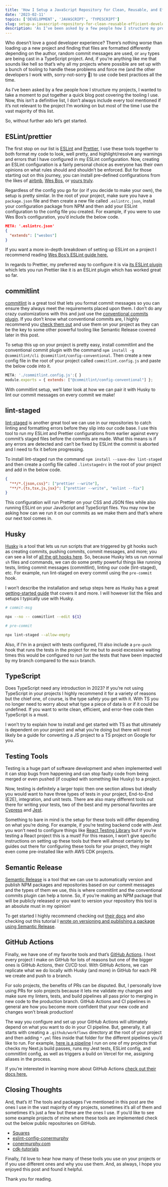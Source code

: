 ```yaml
---
title: 'How I Setup a JavaScript Repository for Clean, Reusable, and Efficient Development'
date: '2023-02-11'
topics: ['DEVELOPMENT', 'JAVASCRIPT', 'TYPESCRIPT']
slug: setup-a-javascript-repository-for-clean-reusable-efficient-development
description: 'As I’ve been asked by a few people how I structure my projects, I wanted to take a moment to put together a quick blog post covering the tooling I use.'
---
```


Who doesn’t love a good developer experience? There’s nothing worse than loading up a new project and finding that files are formatted differently depending on the author, random commit messages are used, or `any` types are being cast in a TypeScript project. And, if you’re anything like me that sounds like hell so that’s why all my projects where possible are set up with a bunch of tooling to handle these problems and force me (and the other developers I work with, sorry-not-sorry 👀) to use code best practices all the time.

As I’ve been asked by a few people how I structure my projects, I wanted to take a moment to put together a quick blog post covering the tooling I use. Now, this isn’t a definitive list, I don’t always include every tool mentioned if it’s not relevant to the project I’m working on but most of the time I use the vast majority of this list.

So, without further ado let’s get started.

## ESLint/prettier

The first stop on our list is [ESLint](https://eslint.org/) and [Prettier](https://prettier.io/), I use these tools together to both format my code to look, well pretty, and highlight/resolve any warnings and errors that I have configured in my ESLint configuration. Now, creating an ESLint configuration is a fairly personal choice as everyone has their own opinions on what rules should and shouldn’t be enforced. But for those starting out on this journey, you can install pre-defined configurations from the likes of [airbnb](https://www.npmjs.com/package/eslint-config-airbnb), [Wes Bos](https://www.npmjs.com/package/eslint-config-wesbos), or [yours truly](https://www.npmjs.com/package/eslint-config-conermurphy).

Regardless of the config you go for (or if you decide to make your own), the setup is pretty similar. In the root of your project, make sure you have a `package.json` file and then create a new file called `.eslintrc.json`, install your configuration package from NPM and then add your ESLint configuration to the config file you created. For example, if you were to use Wes Bos’s configuration, you’d include the below code.

```json
META: '.eslintrc.json'
{
  "extends": ["wesbos"]
}
```

If you want a more in-depth breakdown of setting up ESLint on a project I recommend reading [Wes Bos’s ESLint guide here.](https://github.com/wesbos/eslint-config-wesbos)

In regards to Prettier, my preferred way to configure it is via [its ESLint plugin](https://github.com/prettier/eslint-plugin-prettier) which lets you run Prettier like it is an ESLint plugin which has worked great so far.

## commitlint

[commitlint](https://commitlint.js.org/#/) is a great tool that lets you format commit messages so you can ensure they always meet the requirements placed upon them. I don’t do any crazy customizations with this and just use the [conventional commits plugin](https://www.npmjs.com/package/@commitlint/config-conventional). If you don’t know what conventional commits are, I highly recommend you [check them out](https://www.conventionalcommits.org/en/v1.0.0/) and use them on your project as they can be the key to some other powerful tooling like Semantic Release covered later in this post.

To setup this up on your project is pretty easy, install commitlint and the conventional commit plugin with the command `npm install -g @commitlint/cli @commitlint/config-conventional`. Then create a new config file in the root of your project called `commitlint.config.js` and paste the below code into it.

```js
META: './commitlint.config.js':{ }
module.exports = { extends: ["@commitlint/config-conventional"] };
```

With commitlint setup, we’ll later look at how we can pair it with Husky to lint our commit messages on every commit we make!

## lint-staged

[lint-staged](https://github.com/okonet/lint-staged) is another great tool we can use in our repositories to catch linting and formatting errors before they slip into our code base. I use this tool to run my ESLint and Prettier configurations from earlier against every commit’s staged files before the commits are made. What this means is if any errors are detected and can’t be fixed by ESLint the commit is aborted and I need to fix it before progressing.

To install lint-staged run the command `npm install --save-dev lint-staged` and then create a config file called `.lintstagedrc` in the root of your project and add in the below code.

```json
{
  "**/*.{json,css}": ["prettier --write"],
  "**/*.{ts,tsx,js,jsx}": ["prettier --write", "eslint --fix"]
}
```

This configuration will run Prettier on your CSS and JSON files while also running ESLint on your JavaScript and TypeScript files. You may now be asking how can we run it on our commits as we make them and that’s where our next tool comes in.

## Husky

[Husky](https://typicode.github.io/husky/#/) is a tool that lets us run scripts that are triggered by git hooks such as creating commits, pushing commits, commit messages, and more; you can see a list of [all the git hooks here](https://git-scm.com/docs/githooks). So, because Husky lets us run normal `sh` files and commands, we can do some pretty powerful things like running tests, linting commit messages (commitlint), linting our code (lint-staged), etc. For example, run lint-staged on every commit using the `pre-commit` hook.

I won’t describe the installation and setup steps here as Husky has a great [getting-started guide](https://typicode.github.io/husky/#/?id=automatic-recommended) that covers it and more. I will however list the files and setups I typically use with Husky.

```bash
# commit-msg

npx --no -- commitlint --edit ${1}
```

```bash
# pre-commit

npx lint-staged --allow-empty
```

Also, if I’m in a project with tests configured, I’ll also include a `pre-push` hook that runs the tests in the project for me but to avoid excessive waiting times this would be configured to run just the tests that have been impacted by my branch compared to the `main` branch.

## TypeScript

Does TypeScript need any introduction in 2023? If you’re not using TypeScript in your projects I highly recommend it for a variety of reasons but the chief one, of course, is the type safety you get with it. With TS you no longer need to worry about what type a piece of data is or if it could be undefined. If you want to write clean, efficient, and error-free code then TypeScript is a must.

I won’t try to explain how to install and get started with TS as that ultimately is dependent on your project and what you’re doing but there will most likely be a guide for converting a JS project to a TS project on Google for you.

## Testing Tools

Testing is a huge part of software development and when implemented well it can stop bugs from happening and can stop faulty code from being merged or even pushed (if coupled with something like Husky) to a project.

Now, testing is definitely a larger topic then one section allows but ideally you would want to have three types of tests in your project, End-to-End (E2E), integration, and unit tests. There are also many different tools out there for writing your tests, two of the best and my personal favorites are [Cypress](https://www.cypress.io/) and [Jest](https://jestjs.io/).

Something to bare in mind is the setup for these tools will differ depending on what you’re doing. For example, if you’re testing backend code with Jest you won’t need to configure things like [React Testing Library](https://testing-library.com/docs/react-testing-library/intro/) but if you’re testing a React project this is a must! For this reason, I won’t give specific instructions on setting up these tools but there will almost certainly be guides out there for configuring these tools for your project, they might even come pre-installed like with AWS CDK projects.

## Semantic Release

[Semantic Release](https://github.com/semantic-release/semantic-release) is a tool that we can use to automatically version and publish NPM packages and repositories based on our commit messages and the types of them we use, this is where commitlint and the conventional commits plugin can help a tonne. So, if you’re making an NPM package that will be publicly released or you want to version your repository this tool is an absolute must in my opinion!

To get started I highly recommend checking out [their docs](https://semantic-release.gitbook.io/semantic-release/usage/installation) and also checking out this tutorial I [wrote on versioning and publishing a package using Semantic Release](https://conermurphy.com/blog/automatically-publish-maintain-npm-package-semantic-release).

## GitHub Actions

Finally, we have one of my favorite tools and that’s [GitHub Actions](https://github.com/features/actions). I host every project I make on GitHub for lots of reasons but one of the bigger ones is GitHub Actions, their CI/CD tool. With GitHub Actions, we can replicate what we do locally with Husky (and more) in GitHub for each PR we create and push to a branch.

For solo projects, the benefits of PRs can be disputed. But, I personally love using PRs for solo projects because it lets me validate my changes and make sure my linters, tests, and build pipelines all pass prior to merging in new code to the production branch. GitHub Actions and CI pipelines in general are how you become more confident that your new code and changes won’t break production!

The way you configure and set up your GitHub Actions will ultimately depend on what you want to do in your CI pipeline. But, generally, it all starts with creating a `.github/workflows` directory at the root of your project and then adding `*.yml` files inside that folder for the different pipelines you’d like to run. For example, [here is a pipeline](https://github.com/conermurphy/squares/blob/main/.github/workflows/ci.yml) I run on one of my projects that checks my Next.js build passes, runs my Jest tests, ESLint config, and commitlint config, as well as triggers a build on Vercel for me, assigning aliases in the process.

If you’re interested in learning more about GitHub Actions [check out their docs here.](https://docs.github.com/en/actions)

## Closing Thoughts

And, that’s it! The tools and packages I’ve mentioned in this post are the ones I use in the vast majority of my projects, sometimes it’s all of them and sometimes it’s just a few but these are the ones I use. If you’d like to see some example projects of mine where these tools are implemented check out the below public repositories on GitHub.

- [Squares](https://github.com/conermurphy/squares)
- [eslint-config-conermurphy](https://github.com/conermurphy/eslint-config-conermurphy)
- [conermurphy.com](https://github.com/conermurphy/conermurphy.com)
- [cdk-tutorials](https://github.com/conermurphy/cdk-tutorials/)

Finally, I’d love to hear how many of these tools you use on your projects or if you use different ones and why you use them. And, as always, I hope you enjoyed this post and found it helpful.

Thank you for reading.

